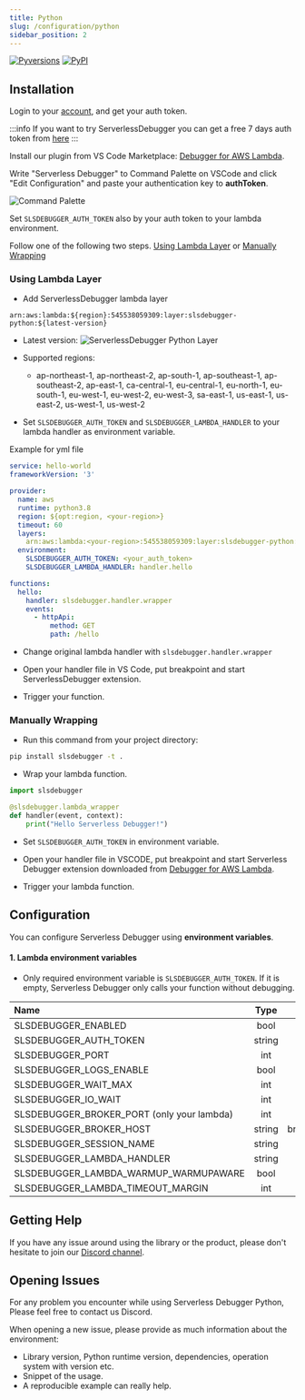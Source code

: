 ```yaml
---
title: Python
slug: /configuration/python
sidebar_position: 2
---
```


[![Pyversions](https://img.shields.io/pypi/pyversions/slsdebugger.svg?style=flat)](https://pypi.org/project/slsdebugger/)
[![PyPI](https://img.shields.io/pypi/v/slsdebugger.svg)](https://pypi.org/project/slsdebugger/)
  
## Installation


<Container>
  <Step step="1" stepHeader="Get auth token">

Login to your [account](https://app.serverlessdebugger.com/landing), and get your auth token.
<br/>

:::info
If you want to try ServerlessDebugger you can get a free 7 days auth token from [here](https://app.serverlessdebugger.com/request-token)
:::

  </Step>
  <Step step="2" stepHeader="Install VS Code plugin">

Install our plugin from VS Code Marketplace: [Debugger for AWS Lambda](https://marketplace.visualstudio.com/items?itemName=thundra.thundra-debugger).

  </Step>
  <Step step="3" stepHeader="Edit Configuration">

Write "Serverless Debugger" to Command Palette on VSCode and click "Edit Configuration" and paste your authentication key to **authToken**. 
<br/>

![Command Palette](/img/serverless-debugger-palette.png)


  </Step>
  <Step step="4" stepHeader="Install VS Code plugin">

Set `SLSDEBUGGER_AUTH_TOKEN` also by your auth token to your lambda environment.

  </Step>
  <Step step="5" stepHeader="Edit your AWS Lambda">

Follow one of the following two steps. 
[Using Lambda Layer](#using-lambda-layer) or 
[Manually Wrapping](#manually-wrapping) 


  </Step>
</Container>


### Using Lambda Layer

- Add ServerlessDebugger lambda layer
```
arn:aws:lambda:${region}:545538059309:layer:slsdebugger-python:${latest-version} 
```
- Latest version: ![ServerlessDebugger Python Layer](https://api.globadge.com/v1/badgen/aws/lambda/layer/latest-version/us-west-2/545538059309/slsdebugger-python)

- Supported regions: 
    - ap-northeast-1, ap-northeast-2, ap-south-1, ap-southeast-1, ap-southeast-2, ap-east-1, ca-central-1, eu-central-1, eu-north-1, eu-south-1, eu-west-1, eu-west-2, eu-west-3, sa-east-1, us-east-1, us-east-2, us-west-1, us-west-2

- Set `SLSDEBUGGER_AUTH_TOKEN` and `SLSDEBUGGER_LAMBDA_HANDLER` to your lambda handler as environment variable.

Example for yml file
```yaml
service: hello-world
frameworkVersion: '3'

provider:
  name: aws
  runtime: python3.8
  region: ${opt:region, <your-region>}
  timeout: 60
  layers:
    arn:aws:lambda:<your-region>:545538059309:layer:slsdebugger-python:<latest-version>
  environment:
    SLSDEBUGGER_AUTH_TOKEN: <your_auth_token>
    SLSDEBUGGER_LAMBDA_HANDLER: handler.hello

functions:
  hello:
    handler: slsdebugger.handler.wrapper
    events:
      - httpApi:
          method: GET
          path: /hello
```


- Change original lambda handler with `slsdebugger.handler.wrapper`

- Open your handler file in VS Code, put breakpoint and start ServerlessDebugger extension.

- Trigger your function.

### Manually Wrapping

- Run this command from your project directory:
```bash
pip install slsdebugger -t .
```

- Wrap your lambda function.
```python
import slsdebugger

@slsdebugger.lambda_wrapper
def handler(event, context):
    print("Hello Serverless Debugger!")
```

- Set `SLSDEBUGGER_AUTH_TOKEN` in environment variable.

- Open your handler file in VSCODE, put breakpoint and start Serverless Debugger extension downloaded from [Debugger for AWS Lambda](https://marketplace.visualstudio.com/items?itemName=thundra.thundra-debugger).

- Trigger your lambda function.

## Configuration
You can configure Serverless Debugger using **environment variables**.

#### 1. Lambda environment variables

- Only required environment variable is `SLSDEBUGGER_AUTH_TOKEN`. If it is empty, Serverless Debugger only calls your function without debugging.

| Name                                                | Type   |          Default Value                |
|:----------------------------------------------------|:------:|:-------------------------------------:|
| SLSDEBUGGER_ENABLED                                 | bool   |              true                     |
| SLSDEBUGGER_AUTH_TOKEN                              | string |                -                      |
| SLSDEBUGGER_PORT                                    |  int   |              1111                     |
| SLSDEBUGGER_LOGS_ENABLE                             |  bool  |              false                    |
| SLSDEBUGGER_WAIT_MAX                                |  int   |              60000(ms)                |
| SLSDEBUGGER_IO_WAIT                                 |  int   |              2000(ms)                 |
| SLSDEBUGGER_BROKER_PORT (only your lambda)    |  int  |              444                      |
| SLSDEBUGGER_BROKER_HOST                             |  string  | broker.service.serverlessdebugger.com |
| SLSDEBUGGER_SESSION_NAME                            | string |              default                  |
| SLSDEBUGGER_LAMBDA_HANDLER                          | string |  `your-original-lambda-handler`  |
| SLSDEBUGGER_LAMBDA_WARMUP_WARMUPAWARE               |  bool  |              false                    |
| SLSDEBUGGER_LAMBDA_TIMEOUT_MARGIN                   |  int   |                -                      |

## Getting Help

If you have any issue around using the library or the product, please don't hesitate to join our [Discord channel](https://www.serverlessdebugger.com/discord-invitation).


## Opening Issues

For any problem you encounter while using Serverless Debugger Python, Please feel free to contact us Discord. 

When opening a new issue, please provide as much information about the environment:
* Library version, Python runtime version, dependencies, operation system with version etc.
* Snippet of the usage.
* A reproducible example can really help.